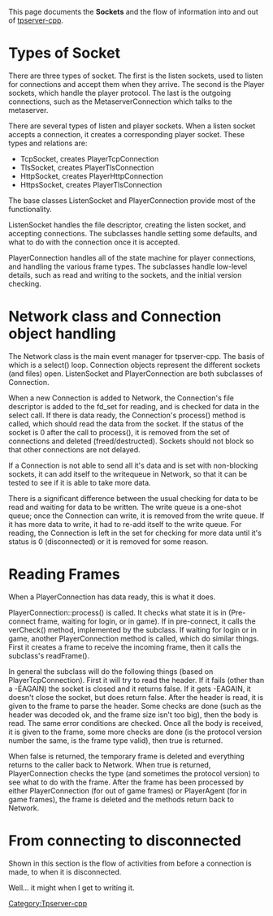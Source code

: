 This page documents the '''Sockets''' and the flow of information into and out of [[tpserver-cpp]].

= Types of Socket =
There are three types of socket. The first is the listen sockets, used to listen for connections and accept them when they arrive. The second is the Player sockets, which handle the player protocol. The last is the outgoing connections, such as the MetaserverConnection which talks to the metaserver.

There are several types of listen and player sockets. When a listen socket accepts a connection, it creates a corresponding player socket. These types and relations are:
* TcpSocket, creates PlayerTcpConnection
* TlsSocket, creates PlayerTlsConnection
* HttpSocket, creates PlayerHttpConnection
* HttpsSocket, creates PlayerTlsConnection

The base classes ListenSocket and PlayerConnection provide most of the functionality. 

ListenSocket handles the file descriptor, creating the listen socket, and accepting connections. The subclasses handle setting some defaults, and what to do with the connection once it is accepted.

PlayerConnection handles all of the state machine for player connections, and handling the various frame types. The subclasses handle low-level details, such as read and writing to the sockets, and the initial version checking.

=Network class and Connection object handling=
The Network class is the main event manager for tpserver-cpp. The basis of which is a select() loop. Connection objects represent the different sockets (and files) open. ListenSocket and PlayerConnection are both subclasses of Connection.

When a new Connection is added to Network, the Connection's file descriptor is added to the fd_set for reading, and is checked for data in the select call. If there is data ready, the Connection's process() method is called, which should read the data from the socket. If the status of the socket is 0 after the call to process(), it is removed from the set of connections and deleted (freed/destructed). Sockets should not block so that other connections are not delayed.

If a Connection is not able to send all it's data and is set with non-blocking sockets, it can add itself to the writequeue in Network, so that it can be tested to see if it is able to take more data.

There is a significant difference between the usual checking for data to be read and waiting for data to be written. The write queue is a one-shot queue; once the Connection can write, it is removed from the write queue. If it has more data to write, it had to re-add itself to the write queue. For reading, the Connection is left in the set for checking for more data until it's status is 0 (disconnected) or it is removed for some reason.

=Reading Frames=
When a PlayerConnection has data ready, this is what it does.

PlayerConnection::process() is called. It checks what state it is in (Pre-connect frame, waiting for login, or in game). If in pre-connect, it calls the verCheck() method, implemented by the subclass. If waiting for login or in game, another PlayerConnection method is called, which do similar things. First it creates a frame to receive the incoming frame, then it calls the subclass's readFrame().

In general the subclass will do the following things (based on PlayerTcpConnection). First it will try to read the header. If it fails (other than a -EAGAIN) the socket is closed and it returns false. If it gets -EAGAIN, it doesn't close the socket, but does return false. After the header is read, it is given to the frame to parse the header. Some checks are done (such as the header was decoded ok, and the frame size isn't too big), then the body is read. The same error conditions are checked. Once all the body is received, it is given to the frame, some more checks are done (is the protocol version number the same, is the frame type valid), then true is returned.

When false is returned, the temporary frame is deleted and everything returns to the caller back to Network. When true is returned, PlayerConnection checks the type (and sometimes the protocol version) to see what to do with the frame. After the frame has been processed by either PlayerConnection (for out of game frames) or PlayerAgent (for in game frames), the frame is deleted and the methods return back to Network.

=From connecting to disconnected=
Shown in this section is the flow of activities from before a connection is made, to when it is disconnected.

Well... it might when I get to writing it.


[[Category:Tpserver-cpp]]
